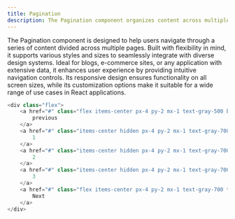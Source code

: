 ```yaml
---
title: Pagination
description: The Pagination component organizes content across multiple pages with customizable styles and responsive navigation elements.
---
```

<div className="mdx-body">
The Pagination component is designed to help users navigate through a series of content divided across multiple pages. Built with flexibility in mind, it supports various styles and sizes to seamlessly integrate with diverse design systems. Ideal for blogs, e-commerce sites, or any application with extensive data, it enhances user experience by providing intuitive navigation controls. Its responsive design ensures functionality on all screen sizes, while its customization options make it suitable for a wide range of use cases in React applications.

<PreviewBox>
<Pagination />
</PreviewBox>

```js showLineNumbers caption="You can customize the markup and modify the tags as per your preferred framework to seamlessly integrate them into your project."
<div class="flex">
    <a href="#" class="flex items-center px-4 py-2 mx-1 text-gray-500 bg-white rounded-md cursor-not-allowed dark:bg-gray-800 dark:text-gray-600">
        previous
    </a>
    <a href="#" class="items-center hidden px-4 py-2 mx-1 text-gray-700 transition-colors duration-300 transform bg-white rounded-md sm:flex dark:bg-gray-800 dark:text-gray-200 hover:bg-blue-600 dark:hover:bg-blue-500 hover:text-white dark:hover:text-gray-200">
        1
    </a>
    <a href="#" class="items-center hidden px-4 py-2 mx-1 text-gray-700 transition-colors duration-300 transform bg-white rounded-md sm:flex dark:bg-gray-800 dark:text-gray-200 hover:bg-blue-600 dark:hover:bg-blue-500 hover:text-white dark:hover:text-gray-200">
        2
    </a>
    <a href="#" class="items-center hidden px-4 py-2 mx-1 text-gray-700 transition-colors duration-300 transform bg-white rounded-md sm:flex dark:bg-gray-800 dark:text-gray-200 hover:bg-blue-600 dark:hover:bg-blue-500 hover:text-white dark:hover:text-gray-200">
        3
    </a>
    <a href="#" class="flex items-center px-4 py-2 mx-1 text-gray-700 transition-colors duration-300 transform bg-white rounded-md dark:bg-gray-800 dark:text-gray-200 hover:bg-blue-600 dark:hover:bg-blue-500 hover:text-white dark:hover:text-gray-200">
        Next
    </a>
</div>
```
</div>